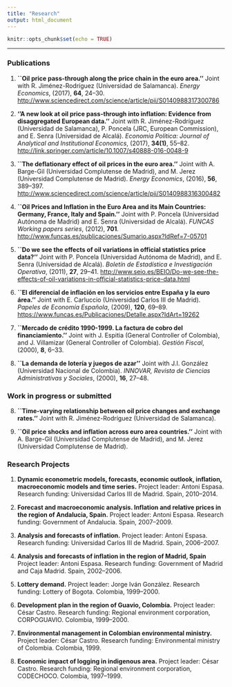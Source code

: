 ```yaml
---
title: "Research"
output: html_document
---
```


```r
knitr::opts_chunk$set(echo = TRUE)
```

****
### Publications {#pub}

1. **``Oil price pass-through along the price chain in the euro area.''** Joint with R. Jiménez-Rodríguez (Universidad de Salamanca). *Energy Economics*, (2017), **64**, 24--30.
[http://www.sciencedirect.com/science/article/pii/S0140988317300786](http://www.sciencedirect.com/science/article/pii/S0140988317300786)

2. **''A new look at oil price pass-through into inflation: Evidence from disaggregated European data.''** Joint with R. Jiménez-Rodríguez (Universidad de Salamanca), P. Poncela (JRC, European Commission), and E. Senra (Universidad de Alcalá). *Economia Politica: Journal of Analytical and Institutional Economics*, (2017), **34(1)**, 55--82. [http://link.springer.com/article/10.1007/s40888-016-0048-9](http://link.springer.com/article/10.1007/s40888-016-0048-9)

3. **``The deflationary effect of oil prices in the euro area.''** Joint with A. Barge-Gil (Universidad Complutense de Madrid), and M. Jerez (Universidad Complutense de Madrid). *Energy Economics*, (2016), **56**, 389--397. [http://www.sciencedirect.com/science/article/pii/S0140988316300482](http://www.sciencedirect.com/science/article/pii/S0140988316300482)

4. **``Oil Prices and Inflation in the Euro Area and its Main Countries: Germany, France, Italy and Spain.''** Joint with P. Poncela (Universidad Autónoma de Madrid) and E. Senra (Universidad de Alcalá). *FUNCAS Working papers series*, (2012), **701**. [http://www.funcas.es/publicaciones/Sumario.aspx?IdRef=7-05701](http://www.funcas.es/publicaciones/Sumario.aspx?IdRef=7-05701)

5. **``Do we see the effects of oil variations in official statistics price data?''** Joint with P. Poncela (Universidad Autónoma de Madrid), and E. Senra (Universidad de Alcalá). *Boletín de Estadística e Investigación Operativa*, (2011), **27**, 29--41. [http://www.seio.es/BEIO/Do-we-see-the-effects-of-oil-variations-in-official-statistics-price-data.html](http://www.seio.es/BEIO/Do-we-see-the-effects-of-oil-variations-in-official-statistics-price-data.html)

6. **``El diferencial de inflación en los servicios entre España y la euro área.''** Joint with E. Carluccio (Universidad Carlos III de Madrid). *Papeles de Economía Española*, (2009), **120**, 69--89. [https://www.funcas.es/Publicaciones/Detalle.aspx?IdArt=19262](https://www.funcas.es/Publicaciones/Detalle.aspx?IdArt=19262)

7. **``Mercado de crédito 1990-1999. La factura de cobro del financiamiento.''** Joint with J. Espitia (General Controller of Colombia), and J. Villamizar (General Controller of Colombia). *Gestión Fiscal*, (2000), **8**, 6--33.

8. **``La demanda de lotería y juegos de azar''** Joint with J.I. González (Universidad Nacional de Colombia). *INNOVAR, Revista de Ciencias Administrativas y Sociales*, (2000), **16**, 27--48.

### Work in progress or submitted {#wps}

8. **``Time-varying relationship between oil price changes and exchange rates.''** Joint with R. Jiménez-Rodríguez (Universidad de Salamanca).

9. **``Oil price shocks and inflation across euro area countries.''** Joint with A. Barge-Gil (Universidad Complutense de Madrid), and M. Jerez (Universidad Complutense de Madrid).

### Research Projects {#rp} 

1. **Dynamic econometric models, forecasts, economic outlook, inflation, macroeconomic models and time series.** Project leader: Antoni Espasa. Research funding: Universidad Carlos III de Madrid. Spain, 2010--2014.

2. **Forecast and macroeconomic analysis. Inflation and relative prices in the region of Andalucia, Spain.** Project leader: Antoni Espasa. Research funding: Government of Andalucia. Spain, 2007--2009.

3. **Analysis and forecasts of inflation.** Project leader: Antoni Espasa. Research funding: Universidad Carlos III de Madrid. Spain, 2006--2007.

4. **Analysis and forecasts of inflation in the region of Madrid, Spain** Project leader: Antoni Espasa. Research funding: Government of Madrid and Caja Madrid. Spain, 2002--2006.

5. **Lottery demand.** Project leader: Jorge Iván González. Research funding: Lottery of Bogota. Colombia, 1999--2000.

6. **Development plan in the region of Guavio, Colombia.** Project leader: César Castro. Research funding: Regional environment corporation, CORPOGUAVIO. Colombia, 1999--2000.

7. **Environmental management in Colombian environmental ministry.** Project leader: César Castro. Research funding: Environmental ministry of Colombia. Colombia, 1999.

8. **Economic impact of logging in indigenous area.** Project leader: César Castro. Research funding: Regional environment corporation, CODECHOCO. Colombia, 1997--1999.

